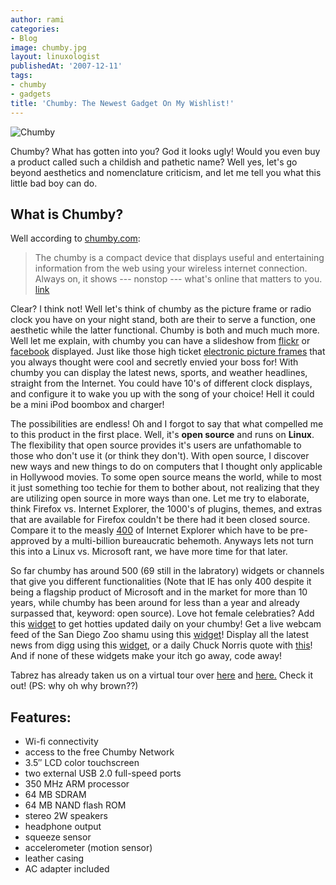 ```yaml
---
author: rami
categories:
- Blog
image: chumby.jpg
layout: linuxologist
publishedAt: '2007-12-11'
tags:
- chumby
- gadgets
title: 'Chumby: The Newest Gadget On My Wishlist!'
---
```


![Chumby](/assets/images/content/blog/chumby.jpg)

Chumby? What has gotten into you? God it looks ugly! Would you even buy a product called such a childish and pathetic name? Well yes, let's go beyond aesthetics and nomenclature criticism, and let me tell you what this little bad boy can do.

## What is Chumby?

Well according to [chumby.com](http://www.chumby.com "chumby.com"):

> The chumby is a compact device that displays useful and entertaining information from the web using your wireless internet connection. Always on, it shows --- nonstop --- what's online that matters to you. [link](http://docs.google.com/File?id=ddfbqn27_8gntxfsfh)

Clear? I think not! Well let's think of chumby as the picture frame or radio clock you have on your night stand, both are their to serve a function, one aesthetic while the latter functional. Chumby is both and much much more. Well let me explain, with chumby you can have a slideshow from [flickr](http://www.flickr.com) or [facebook](http://www.facebook.com) displayed. Just like those high ticket [electronic picture frames](http://www.nextag.com/Spectrum-Digita-MemoryVue-MV800-508584171/prices-html?nxtg=a47e0a24051a-0F95EF9F15560DE1 "electronic picture frames") that you always thought were cool and secretly envied your boss for! With chumby you can display the latest news, sports, and weather headlines, straight from the Internet. You could have 10's of different clock displays, and configure it to wake you up with the song of your choice! Hell it could be a mini iPod boombox and charger!


The possibilities are endless! Oh and I forgot to say that what compelled me to this product in the first place. Well, it's **open source** and runs on **Linux**. The flexibility that open source provides it's users are unfathomable to those who don't use it (or think they don't). With open source, I discover new ways and new things to do on computers that I thought only applicable in Hollywood movies. To some open source means the world, while to most it just something too techie for them to bother about, not realizing that they are utilizing open source in more ways than one. Let me try to elaborate, think Firefox vs. Internet Explorer, the 1000's of plugins, themes, and extras that are available for Firefox couldn't be there had it been closed source. Compare it to the measly [400](http://www.windowsmarketplace.com/results.aspx?text=internet+explorer+plugins&tabid=1&path=c1%23%23-1%23%23-1%7e%7eq696e7465726e6574206578706c6f72657220706c7567696e73%7e%7enc3500%23%235%23%23bm&bcatid=3500 "400") of Internet Explorer which have to be pre-approved by a multi-billion bureaucratic behemoth. Anyways lets not turn this into a Linux vs. Microsoft rant, we have more time for that later. 

So far chumby has around 500 (69 still in the labratory) widgets or channels that give you different functionalities (Note that IE has only 400 despite it being a flagship product of Microsoft and in the market for more than 10 years, while chumby has been around for less than a year and already surpassed that, keyword: open source). Love hot female celebraties? Add this [widget](http://www.chumby.com/guide/AB5BD1F6-8725-11DC-ADDE-0030488E34F8/widget) to get hotties updated daily on your chumby! Get a live webcam feed of the San Diego Zoo shamu using this [widget](http://www.chumby.com/guide/1544E1D6-7BC5-11DD-B01D-001E681DF646/widget)! Display all the latest news from digg using this [widget](http://www.chumby.com/guide/EFAC1652-2F35-11DB-8753-001372292121/widget), or a daily Chuck Norris quote with [this](http://www.chumby.com/guide/A7228412-6BCE-11DC-9FAD-0030488CBE0D/widget)! And if none of these widgets make your itch go away, code away!

Tabrez has already taken us on a virtual tour over [here](http://beans.seartipy.com/2007/11/30/unboxing-chumby-and-my-first-impressions/ "here") and [here.](http://beans.seartipy.com/2007/12/02/five-interesting-ways-of-using-a-chumby-that-might-make-you-buy-it/ "here.") Check it out! (PS: why oh why brown??)

Features:
--------

- Wi-fi connectivity 
- access to the free Chumby Network 
- 3.5″ LCD color touchscreen 
- two external USB 2.0 full-speed ports 
- 350 MHz ARM processor 
- 64 MB SDRAM 
- 64 MB NAND flash ROM 
- stereo 2W speakers 
- headphone output 
- squeeze sensor 
- accelerometer (motion sensor) 
- leather casing 
- AC adapter included